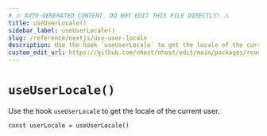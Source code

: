 ```yaml
---
# ⚠️ AUTO-GENERATED CONTENT. DO NOT EDIT THIS FILE DIRECTLY! ⚠️
title: useUserLocale()
sidebar_label: useUserLocale()
slug: /reference/nextjs/use-user-locale
description: Use the hook `useUserLocale` to get the locale of the current user.
custom_edit_url: https://github.com/nhost/nhost/edit/main/packages/react/src/hooks/user.ts#L410
---
```


# `useUserLocale()`

Use the hook `useUserLocale` to get the locale of the current user.

```tsx
const userLocale = useUserLocale()
```
